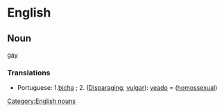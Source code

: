 =English=
==Noun==
[[gay]]


===Translations===

{{top}}<!--languages from A to I go here-->

{{mid}}<!--languages from J to Z go here-->
*Portuguese: 1.[[bicha]] {{m}}; 2. ([[Disparaging]], [[vulgar]]): [[veado]] {{m}} = ([[homossexual]])

{{bottom}}



[[Category:English nouns]]
